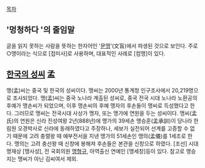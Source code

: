 [[목차]]

== '멍청하다 '의 줄임말 ==
글을 읽지 못하는 사람을 뜻하는 한자어인 '[[문맹]]'(文盲)에서 파생된 것으로 보인다. 주로 ○맹이라는 식으로 [접미사]로 사용하며, 대표적인 사례로 [컴맹]이 있다.

== [[한국의 성씨]] 孟 ==

맹(孟)씨는 중국 및 한국의 성씨이다. 맹씨는 2000년 통계청 인구조사에서 20,219명으로 조사되었다.
맹(孟)씨는 중국 노나라 계출된 성씨로, 중국 전국 시대 노나라 노환공의 후예가 맹손씨가 되었으며, 이후 맹손씨의 후예 맹자의 후손들이 맹씨로 득성했다고 한다. 그러므로 맹씨는 전국시대 사상가 맹자, 또는 맹가에 연원을 두는 성씨이다.
맹씨(孟氏)의 연원은 신라 진성여왕 2년(888년)에 맹가의 39세손 맹승훈(孟承訓)이 당나라 한림원 오경박사로 신라에 동래하였다고 주장하나, 세보가 실전되어 선계를 고증할 수 없기 때문에 고려 충렬왕 때 예부전서을 지낸 맹가의 51세손인 맹의(孟儀)를 1세조로 한다. 맹의는 고려 충선왕 때 신창에 봉해져 후손들은 본관을 신창으로 하였다. [조선] 시대 명재상 [맹사성], 전 국회의원 [[맹형규]], 아역출신 연예인 [맹세창]등이 있다. 참고로 맹승지는 맹씨가 아닌 김씨여서 제외.
